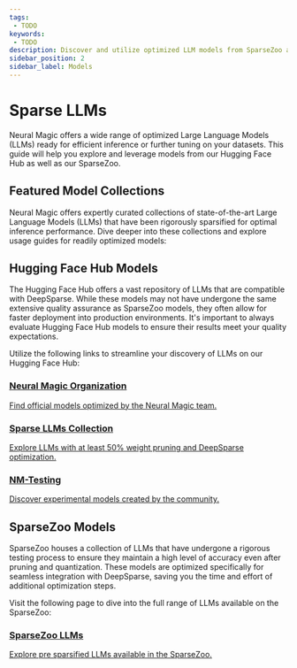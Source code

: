 ```yaml
---
tags:
 - TODO
keywords:
 - TODO
description: Discover and utilize optimized LLM models from SparseZoo and Hugging Face Hub for efficient DeepSparse deployment.
sidebar_position: 2
sidebar_label: Models
---
```


# Sparse LLMs

Neural Magic offers a wide range of optimized Large Language Models (LLMs) ready for efficient inference or further tuning on your datasets.
This guide will help you explore and leverage models from our Hugging Face Hub as well as our SparseZoo.

## Featured Model Collections

Neural Magic offers expertly curated collections of state-of-the-art Large Language Models (LLMs) that have been rigorously sparsified for optimal inference performance.
Dive deeper into these collections and explore usage guides for readily optimized models:

<DocCardList />

## Hugging Face Hub Models

The Hugging Face Hub offers a vast repository of LLMs that are compatible with DeepSparse.
While these models may not have undergone the same extensive quality assurance as SparseZoo models, they often allow for faster deployment into production environments.
It's important to always evaluate Hugging Face Hub models to ensure their results meet your quality expectations.

Utilize the following links to streamline your discovery of LLMs on our Hugging Face Hub:

<DocCardList>
    <a href="https://huggingface.co/neuralmagic">
        <h3>Neural Magic Organization</h3>
        <p>Find official models optimized by the Neural Magic team.</p>
    </a>
    <a href="https://huggingface.co/collections/neuralmagic/sparse-llms-659d61e81774dd48343642bf">
        <h3>Sparse LLMs Collection</h3>
        <p>Explore LLMs with at least 50% weight pruning and DeepSparse optimization.</p>
    </a>
    <a href="https://huggingface.co/nm-testing">
        <h3>NM-Testing</h3>
        <p>Discover experimental models created by the community.</p>
    </a>
</DocCardList>

## SparseZoo Models

SparseZoo houses a collection of LLMs that have undergone a rigorous testing process to ensure they maintain a high level of accuracy even after pruning and quantization.
These models are optimized specifically for seamless integration with DeepSparse, saving you the time and effort of additional optimization steps.

Visit the following page to dive into the full range of LLMs available on the SparseZoo:

<DocCardList>
    <a href="https://sparsezoo.neuralmagic.com/">
        <h3>SparseZoo LLMs</h3>
        <p>Explore pre sparsified LLMs available in the SparseZoo.</p>
    </a>
</DocCardList>
